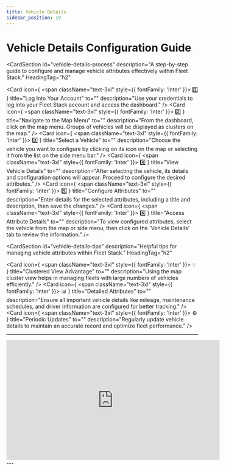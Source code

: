 ```yaml
---
title: Vehicle Details
sidebar_position: 19
---
```


# Vehicle Details Configuration Guide

<CardSection
  id="vehicle-details-process"
  description="A step-by-step guide to configure and manage vehicle attributes effectively within Fleet Stack."
  HeadingTag="h2"
>
  <Card
    icon={
      <span className="text-3xl" style={{ fontFamily: 'Inter' }}>
        1️⃣
      </span>
    }
    title="Log Into Your Account"
    to=""
    description="Use your credentials to log into your Fleet Stack account and access the dashboard."
  />
  <Card
    icon={
      <span className="text-3xl" style={{ fontFamily: 'Inter' }}>
        2️⃣
      </span>
    }
    title="Navigate to the Map Menu"
    to=""
    description="From the dashboard, click on the map menu. Groups of vehicles will be displayed as clusters on the map."
  />
  <Card
    icon={
      <span className="text-3xl" style={{ fontFamily: 'Inter' }}>
        3️⃣
      </span>
    }
    title="Select a Vehicle"
    to=""
    description="Choose the vehicle you want to configure by clicking on its icon on the map or selecting it from the list on the side menu bar."
  />
  <Card
    icon={
      <span className="text-3xl" style={{ fontFamily: 'Inter' }}>
        4️⃣
      </span>
    }
    title="View Vehicle Details"
    to=""
    description="After selecting the vehicle, its details and configuration options will appear. Proceed to configure the desired attributes."
  />
  <Card
    icon={
      <span className="text-3xl" style={{ fontFamily: 'Inter' }}>
        5️⃣
      </span>
    }
    title="Configure Attributes"
    to=""
    description="Enter details for the selected attributes, including a title and description, then save the changes."
  />
  <Card
    icon={
      <span className="text-3xl" style={{ fontFamily: 'Inter' }}>
        6️⃣
      </span>
    }
    title="Access Attribute Details"
    to=""
    description="To view configured attributes, select the vehicle from the map or side menu, then click on the 'Vehicle Details' tab to review the information."
  />
</CardSection>

<CardSection
  id="vehicle-details-tips"
  description="Helpful tips for managing vehicle attributes within Fleet Stack."
  HeadingTag="h2"
>
  <Card
    icon={
      <span className="text-3xl" style={{ fontFamily: 'Inter' }}>
        💡
      </span>
    }
    title="Clustered View Advantage"
    to=""
    description="Using the map cluster view helps in managing fleets with large numbers of vehicles efficiently."
  />
  <Card
    icon={
      <span className="text-3xl" style={{ fontFamily: 'Inter' }}>
        📊
      </span>
    }
    title="Detailed Attributes"
    to=""
    description="Ensure all important vehicle details like mileage, maintenance schedules, and driver information are configured for better tracking."
  />
  <Card
    icon={
      <span className="text-3xl" style={{ fontFamily: 'Inter' }}>
        ⚙️
      </span>
    }
    title="Periodic Updates"
    to=""
    description="Regularly update vehicle details to maintain an accurate record and optimize fleet performance."
  />
</CardSection>

---

<div style={{ display: 'flex', justifyContent: 'center', marginTop: '20px' }}>
  <iframe
    width="560"
    height="315"
    src="https://www.youtube.com/embed/lB5nPSddHBg?si=U5kT9w6-JahsY-fa"
    title="Vehicle Details Configuration Tutorial"
    frameBorder="0"
    allow="accelerometer; autoplay; clipboard-write; encrypted-media; gyroscope; picture-in-picture"
    allowFullScreen
  ></iframe>
</div>
---
<head>
  <title>Vehicle Details Configuration Guide</title>
  <meta
    name="description"
    content="Step-by-step instructions for configuring and managing vehicle details in Fleet Stack for streamlined fleet management."
  />
</head>
